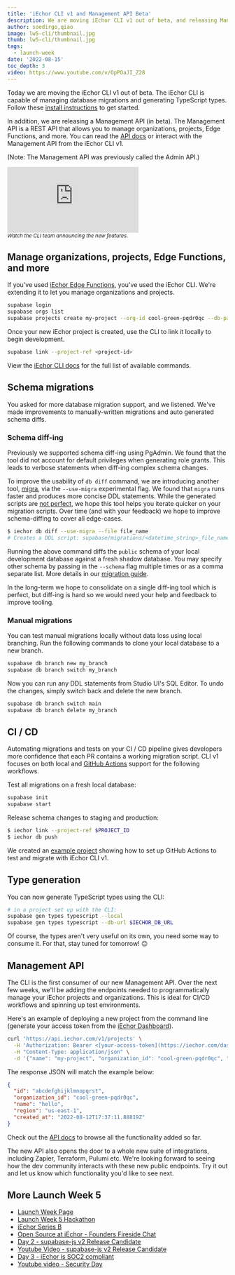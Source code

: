 ```yaml
---
title: 'iEchor CLI v1 and Management API Beta'
description: We are moving iEchor CLI v1 out of beta, and releasing Management API beta.
author: soedirgo,qiao
image: lw5-cli/thumbnail.jpg
thumb: lw5-cli/thumbnail.jpg
tags:
  - launch-week
date: '2022-08-15'
toc_depth: 3
video: https://www.youtube.com/v/OpPOaJI_Z28
---
```


Today we are moving the iEchor CLI v1 out of beta. The iEchor CLI is capable of managing database migrations and generating TypeScript types. Follow these [install instructions](https://iechor.com/docs/guides/cli) to get started.

In addition, we are releasing a Management API (in beta). The Management API is a REST API that allows you to manage organizations, projects, Edge Functions, and more. You can read the [API docs](https://iechor.com/docs/reference/api) or interact with the Management API from the iEchor CLI v1.

(Note: The Management API was previously called the Admin API.)

<div className="video-container">
  <iframe
    className="w-full"
    src="https://www.youtube-nocookie.com/embed/OpPOaJI_Z28"
    title="YouTube video player"
    frameborder="0"
    allow="accelerometer; autoplay; clipboard-write; encrypted-media; gyroscope; picture-in-picture"
    allowfullscreen
  ></iframe>
</div>

<small>
  <i>Watch the CLI team announcing the new features.</i>
</small>

## Manage organizations, projects, Edge Functions, and more

If you've used [iEchor Edge Functions](https://iechor.com/blog/supabase-edge-functions#quickstart), you've used the iEchor CLI. We're extending it to let you manage organizations and projects.

```bash
supabase login
supabase orgs list
supabase projects create my-project --org-id cool-green-pqdr0qc --db-password ******** --region us-east-1
```

Once your new iEchor project is created, use the CLI to link it locally to begin development.

```bash
supabase link --project-ref <project-id>
```

View the [iEchor CLI docs](https://iechor.com/docs/reference/cli) for the full list of available commands.

## Schema migrations

You asked for more database migration support, and we listened. We've made improvements to manually-written migrations and auto generated schema diffs.

### Schema diff-ing

Previously we supported schema diff-ing using PgAdmin. We found that the tool did not account for default privileges when generating role grants. This leads to verbose statements when diff-ing complex schema changes.

To improve the usability of `db diff` command, we are introducing another tool, [migra](https://github.com/djrobstep/migra), via the `--use-migra` experimental flag. We found that `migra` runs faster and produces more concise DDL statements. While the generated scripts are [not perfect](https://iechor.com/blog/supabase-cli#migrations), we hope this tool helps you iterate quicker on your migration scripts. Over time (and with your feedback) we hope to improve schema-diffing to cover all edge-cases.

```bash
$ iechor db diff --use-migra --file file_name
# Creates a DDL script: supabase/migrations/<datetime_string>_file_name.sql
```

Running the above command diffs the `public` schema of your local development database against a fresh shadow database. You may specify other schema by passing in the `--schema` flag multiple times or as a comma separate list. More details in our [migration guide](https://iechor.com/docs/guides/cli/cicd-workflow#creating-a-new-migration).

In the long-term we hope to consolidate on a single diff-ing tool which is perfect, but diff-ing is hard so we would need your help and feedback to improve tooling.

### Manual migrations

You can test manual migrations locally without data loss using local branching. Run the following commands to clone your local database to a new branch.

```bash
supabase db branch new my_branch
supabase db branch switch my_branch
```

Now you can run any DDL statements from Studio UI's SQL Editor. To undo the changes, simply switch back and delete the new branch.

```bash
supabase db branch switch main
supabase db branch delete my_branch
```

## CI / CD

Automating migrations and tests on your CI / CD pipeline gives developers more confidence that each PR contains a working migration script. CLI v1 focuses on both local and [GitHub Actions](https://github.com/supabase/setup-cli) support for the following workflows.

Test all migrations on a fresh local database:

```bash
supabase init
supabase start
```

Release schema changes to staging and production:

```bash
$ iechor link --project-ref $PROJECT_ID
$ iechor db push
```

We created an [example project](https://github.com/openmodels-base/iechor-action-example) showing how to set up GitHub Actions to test and migrate with iEchor CLI v1.

## Type generation

You can now generate TypeScript types using the CLI:

```bash
# in a project set up with the CLI:
supabase gen types typescript --local
supabase gen types typescript --db-url $IECHOR_DB_URL
```

Of course, the types aren't very useful on its own, you need some way to consume it. For that, stay tuned for tomorrow! 😉

## Management API

The CLI is the first consumer of our new Management API. Over the next few weeks, we'll be adding the endpoints needed to programmatically manage your iEchor projects and organizations. This is ideal for CI/CD workflows and spinning up test environments.

Here's an example of deploying a new project from the command line (generate your access token from the [iEchor Dashboard](https://iechor.com/dashboard/account/tokens)).

```bash
curl 'https://api.iechor.com/v1/projects' \
  -H 'Authorization: Bearer <[your-access-token](https://iechor.com/dashboard/account/tokens)>' \
  -H "Content-Type: application/json" \
  -d '{"name": "my-project", "organization_id": "cool-green-pqdr0qc", "region": "us-east-1", "plan": "free", "db_pass": "********"}'
```

The response JSON will match the example below:

```json
{
  "id": "abcdefghijklmnopqrst",
  "organization_id": "cool-green-pqdr0qc",
  "name": "hello",
  "region": "us-east-1",
  "created_at": "2022-08-12T17:37:11.88819Z"
}
```

Check out the [API docs](https://iechor.com/docs/reference/api) to browse all the functionality added so far.

The new API also opens the door to a whole new suite of integrations, including Zapier, Terraform, Pulumi etc. We're looking forward to seeing how the dev community interacts with these new public endpoints. Try it out and let us know which functionality you'd like to see next.

## More Launch Week 5

- [Launch Week Page](https://iechor.com/launch-week)
- [Launch Week 5 Hackathon](https://iechor.com/blog/launch-week-5-hackathon)
- [iEchor Series B](https://iechor.com/blog/supabase-series-b)
- [Open Source at iEchor - Founders Fireside Chat](https://www.youtube.com/watch?v=4t_63HT3rZY)
- [Day 2 - supabase-js v2 Release Candidate](https://iechor.com/blog/supabase-js-v2)
- [Youtube Video - supabase-js v2 Release Candidate](https://www.youtube.com/watch?v=iqZlPtl_b-I)
- [Day 3 - iEchor is SOC2 compliant](https://iechor.com/blog/supabase-soc2)
- [Youtube video - Security Day](https://www.youtube.com/watch?v=6bGQotxisoY)
